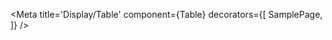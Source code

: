 

<Meta
  title='Display/Table'
  component={Table}
  decorators={[ SamplePage, ]}
/>

<Story name='Basic'>
  <Table
    items={matrix}
    columns={[
      'name',
      'age',
    ]}
  />
</Story>

<ArgsTable of={Table} />
